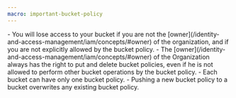 ```yaml
---
macro: important-bucket-policy
---
```


<Message type="important">
    - You will lose access to your bucket if you are not the [owner](/identity-and-access-management/iam/concepts/#owner) of the organization, and if you are not explicitly allowed by the bucket policy.
    - The [owner](/identity-and-access-management/iam/concepts/#owner) of the Organization always has the right to put and delete bucket policies, even if he is not allowed to perform other bucket operations by the bucket policy.
    - Each bucket can have only one bucket policy.
    - Pushing a new bucket policy to a bucket overwrites any existing bucket policy.
</Message>